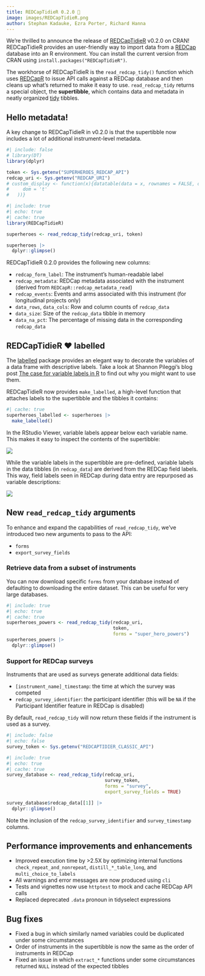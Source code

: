 ```yaml
---
title: REDCapTidieR 0.2.0 🦃
image: images/REDCapTidieR.png
author: Stephan Kadauke, Ezra Porter, Richard Hanna
---
```


We're thrilled to announce the release of [REDCapTidieR](https://chop-cgtdataops.github.io/REDCapTidieR/) v0.2.0 on CRAN! REDCapTidieR provides an user-friendly way to import data from a [REDCap](https://www.project-redcap.org/) database into an R environment. You can install the current version from CRAN using `install.packages("REDCapTidieR")`.

The workhorse of REDCapTidieR is the `read_redcap_tidy()` function which uses [REDCapR](https://ouhscbbmc.github.io/REDCapR/) to issue API calls against a REDCap database and then cleans up what's returned to make it easy to use. `read_redcap_tidy` returns a special object, the **supertibble**, which contains data and metadata in neatly organized [tidy](https://vita.had.co.nz/papers/tidy-data.pdf) tibbles.

## Hello metadata!

A key change to REDCapTidieR in v0.2.0 is that the supertibble now includes a lot of additional instrument-level metadata.

```r
#| include: false
# library(DT)
library(dplyr)

token <- Sys.getenv("SUPERHEROES_REDCAP_API")
redcap_uri <- Sys.getenv("REDCAP_URI")
# custom_display <- function(x){datatable(data = x, rownames = FALSE, options = list(
#     dom = 't'
#   ))}
```

```r
#| include: true
#| echo: true
#| cache: true
library(REDCapTidieR)

superheroes <- read_redcap_tidy(redcap_uri, token)

superheroes |>
  dplyr::glimpse()
```

REDCapTidieR 0.2.0 provides the following new columns:

-   `redcap_form_label`: The instrument's human-readable label
-   `redcap_metadata`: REDCap metadata associated with the instrument (derived from `REDCapR::redcap_metadata_read`)
-   `redcap_events`: Events and arms associated with this instrument (for longitudinal projects only)
-   `data_rows`, `data_cols`: Row and column counts of `redcap_data`
-   `data_size`: Size of the `redcap_data` tibble in memory
-   `data_na_pct`: The percentage of missing data in the corresponding `redcap_data`

## REDCapTidieR ❤️ labelled

The [labelled](https://larmarange.github.io/labelled/) package provides an elegant way to decorate the variables of a data frame with descriptive labels. Take a look at Shannon Pileggi's blog post [The case for variable labels in R](https://www.pipinghotdata.com/posts/2022-09-13-the-case-for-variable-labels-in-r/) to find out why you might want to use them.

REDCapTidieR now provides `make_labelled`, a high-level function that attaches labels to the supertibble and the tibbles it contains:

```r
#| cache: true
superheroes_labelled <- superheroes |>
  make_labelled()
```

In the RStudio Viewer, variable labels appear below each variable name. This makes it easy to inspect the contents of the supertibble:

![](images/labelled_supertibble.png){fig-alt="Labelled supertibble"}

While the variable labels in the supertibble are pre-defined, variable labels in the data tibbles (in `redcap_data`) are derived from the REDCap field labels. This way, field labels seen in REDCap during data entry are repurposed as variable descriptions:

![](images/labelled_tibble.png){fig-alt="Labelled tibble"}

## New `read_redcap_tidy` arguments

To enhance and expand the capabilities of `read_redcap_tidy`, we've introduced two new arguments to pass to the API:

-   `forms`
-   `export_survey_fields`

### Retrieve data from a subset of instruments

You can now download specific `forms` from your database instead of defaulting to downloading the entire dataset. This can be useful for very large databases.

```r
#| include: true
#| echo: true
#| cache: true
superheroes_powers <- read_redcap_tidy(redcap_uri, 
                                       token, 
                                       forms = "super_hero_powers")
superheroes_powers |> 
  dplyr::glimpse()
```

### Support for REDCap surveys

Instruments that are used as surveys generate additional data fields:

-   `[instrument_name]_timestamp`: the time at which the survey was competed
-   `redcap_survey_identifier`: the participant identifier (this will be `NA` if the Participant Identifier feature in REDCap is disabled)

By default, `read_redcap_tidy` will now return these fields if the instrument is used as a survey. 

```r
#| include: false
#| echo: false
survey_token <- Sys.getenv("REDCAPTIDIER_CLASSIC_API")
```

```r
#| include: true
#| echo: true
#| cache: true
survey_database <- read_redcap_tidy(redcap_uri,
                                    survey_token,
                                    forms = "survey",
                                    export_survey_fields = TRUE)

survey_database$redcap_data[[1]] |> 
  dplyr::glimpse()
```

Note the inclusion of the `redcap_survey_identifier` and `survey_timestamp` columns.

## Performance improvements and enhancements

-   Improved execution time by >2.5X by optimizing internal functions `check_repeat_and_nonrepeat`, `distill_*_table_long`, and `multi_choice_to_labels`
-   All warnings and error messages are now produced using `cli`
-   Tests and vignettes now use `httptest` to mock and cache REDCap API calls
-   Replaced deprecated `.data` pronoun in tidyselect expressions

## Bug fixes

-   Fixed a bug in which similarly named variables could be duplicated under some circumstances
-   Order of instruments in the supertibble is now the same as the order of instruments in REDCap
-   Fixed an issue in which `extract_*` functions under some circumstances returned `NULL` instead of the expected tibbles
